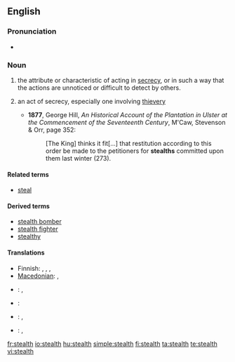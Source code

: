 {{wikipedia|dab=stealth}}
==English==

===Pronunciation===
* {{rhymes|ɛlθ}}

===Noun===
{{en-noun|s|-}}

# {{uncountable}} the attribute or characteristic of acting in [[secrecy]], or in such a way that the actions are unnoticed or difficult to detect by others.
# {{context|archaic|countable}} an act of secrecy, especially one involving [[thievery]]
#* '''1877''', George Hill, ''An Historical Account of the Plantation in Ulster at the Commencement of the Seventeenth Century'', M'Caw, Stevenson & Orr, page 352:
#*: [The King] thinks it fit[...] that restitution according to this order be made to the petitioners for '''stealths''' committed upon them last winter (273).

====Related terms====
* [[steal]]

====Derived terms====
* [[stealth bomber]]
* [[stealth fighter]]
* [[stealthy]]

====Translations====
{{trans-top|attribute or characteristic of acting in secrecy}}
* Finnish: {{t|fi|salamyhkäisyys}}, {{t-|fi|salakähmäisyys}}, {{t-|fi|häive}}, {{t|fi|häivetekniikka}}
* [[Macedonian]]: {{t|mk|прикрадување|n|tr=prikradúvanje|sc=Cyrl|xs=Macedonian}},  {{t|mk|потајност|f|tr=pótajnost|sc=Cyrl|xs=Macedonian}}
{{trans-mid}}
{{trans-bottom}}

{{checktrans-top}}
* {{ttbc|Dutch}}: {{t-|nl|steels}}, {{t+|nl|stiekem}}
* {{ttbc|French}}: {{t+|fr|furtif}}
{{trans-mid}}
* {{ttbc|Kurdish}}: {{t+|ku|dizîkî}}, {{t|ku|nehînî}}
* {{ttbc|Spanish}}: {{t-|es|cautela}}, {{t|es|sigilo}}
{{trans-bottom}}

[[fr:stealth]]
[[io:stealth]]
[[hu:stealth]]
[[simple:stealth]]
[[fi:stealth]]
[[ta:stealth]]
[[te:stealth]]
[[vi:stealth]]